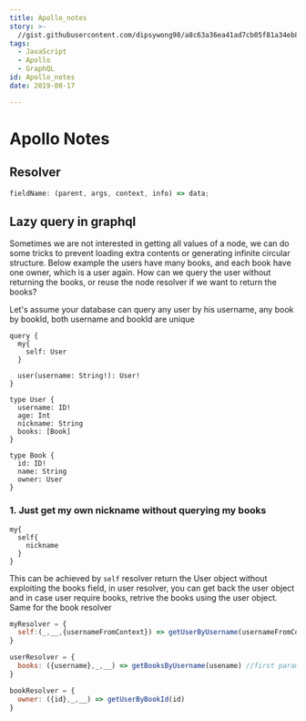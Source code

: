 ```yaml
---
title: Apollo_notes
story: >-
  //gist.githubusercontent.com/dipsywong98/a8c63a36ea41ad7cb05f81a34eb89239/raw/Apollo_notes.md
tags:
  - JavaScript
  - Apollo
  - GraphQL
id: Apollo_notes
date: 2019-08-17

---
```

# Apollo Notes
## Resolver
```js
fieldName: (parent, args, context, info) => data;
```

## Lazy query in graphql

Sometimes we are not interested in getting all values of a node, we can do some tricks to prevent loading extra contents or generating infinite circular structure. Below example the users have many books, and each book have one owner, which is a user again. How can we query the user without returning the books, or reuse the node resolver if we want to return the books?

Let's assume your database can query any user by his username, any book by bookId, both username and bookId are unique

```gql
query {
  my{
    self: User
  }
  
  user(username: String!): User!
}

type User {
  username: ID!
  age: Int
  nickname: String
  books: [Book]
}

type Book {
  id: ID!
  name: String
  owner: User
}
```

### 1. Just get my own nickname without querying my books
```gql
my{
  self{
    nickname
  }
}
```

This can be achieved by `self` resolver return the User object without exploiting the books field, in user resolver, you can get back the user object and in case user require books, retrive the books using the user object. Same for the book resolver

```js
myResolver = {
  self:(_,__,{usernameFromContext}) => getUserByUsername(usernameFromContext)
}

userResolver = {
  books: ({username},_,__) => getBooksByUsername(usename) //first parameter is the user that the myResolver gives
}

bookResolver = {
  owner: ({id},_,__) => getUserByBookId(id)
}
```

    